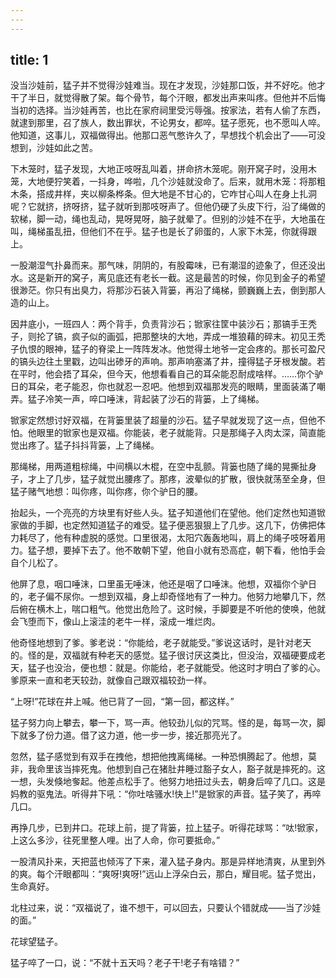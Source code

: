 ```yaml
---
---
---
```

title: 1
---



没当沙娃前，猛子并不觉得沙娃难当。现在才发现，沙娃那口饭，并不好吃。他才干了半日，就觉得散了架。每个骨节，每个汗眼，都发出声来叫疼。但他并不后悔当初的选择。当沙娃再苦，也比在家府祠里受污辱强。按家法，若有人偷了东西，就逮到那里，召了族人，数出罪状，不论男女，都啐。猛子愿死，也不愿叫人啐。他知道，这事儿，双福做得出。他那口恶气憋许久了，早想找个机会出了——可没想到，沙娃如此之苦。

下木笼时，猛子发现，大地正吱呀乱叫着，拼命挤木笼呢。刚开窝子时，没用木笼，大地便狞笑着，一抖身，哗啦，几个沙娃就没命了。后来，就用木笼：将那粗木条，搭成井样，夹以柳条桦条。但大地是不甘心的，它咋甘心叫人在身上扎洞呢？它就挤，挤呀挤，猛子就听到那吱呀声了。但他仍硬了头皮下行，沿了绳做的软梯，脚一动，绳也乱动，晃呀晃呀，脑子就晕了。但别的沙娃不在乎，大地虽在叫，绳梯虽乱扭，但他们不在乎。猛子也是长了卵蛋的，人家下木笼，你就得跟上。

一股潮湿气扑鼻而来。那气味，阴阴的，有股霉味，已有潮湿的迹象了，但还没出水。这是新开的窝子，离见底还有老长一截。这是最苦的时候，你见到金子的希望很渺茫。你只有出臭力，将那沙石装入背篓，再沿了绳梯，颤巍巍上去，倒到那人造的山上。

因井底小，一班四人：两个背手，负责背沙石；锨家往筐中装沙石；那镐手王秃子，则抡了镐，疯子似的画弧，把那整块的大地，弄成一堆狼藉的碎末。初见王秃子仇恨的眼神，猛子的脊梁上一阵阵发冰。他觉得土地爷一定会疼的。那长可盈尺的镐头边往土里戳，边叫出碜牙的声响。那声响塞滿了井，撞得猛子牙根发酸。若在平时，他会捂了耳朵，但今天，他想看看自己的耳朵能忍耐成啥样。……你个驴日的耳朵，老子能忍，你也就忍一忍吧。他想到双福那发亮的眼睛，里面装滿了嘲弄。猛子冷笑一声，啐口唾沫，背起装了沙石的背篓，上了绳梯。

锨家定然想讨好双福，在背篓里装了超量的沙石。猛子早就发现了这一点，但他不怕。他眼里的锨家也是双福。你能装，老子就能背。只是那绳子入肉太深，简直能觉出疼了。猛子抖抖背篓，上了绳梯。

那绳梯，用两道粗棕绳，中间横以木棍，在空中乱颤。背篓也随了绳的晃撕扯身子，才上了几步，猛子就觉出腰疼了。那疼，波晕似的扩散，很快就荡至全身，但猛子赌气地想：叫你疼，叫你疼，你个驴日的腰。

抬起头，一个亮亮的方块里有好些人头。猛子知道他们在望他。他们定然也知道锨家做的手脚，也定然知道猛子的难受。猛子便恶狠狠上了几步。这几下，仿佛把体力耗尽了，他有种虚脱的感觉。口里很渴，太阳穴轰轰地叫，肩上的绳子吱呀着用力。猛子想，要掉下去了。他不敢朝下望，他自小就有恐高症，朝下看，他怕手会自个儿松了。

他屏了息，咽口唾沫，口里虽无唾沫，他还是咽了口唾沫。他想，双福你个驴日的，老子偏不尿你。一想到双福，身上却奇怪地有了一种力。他努力地攀几下，然后俯在横木上，喘口粗气。他觉出危险了。这时候，手脚要是不听他的使唤，他就会飞堕而下，像山上滚洼的老牛一样，滚成一堆烂肉。

他奇怪地想到了爹。爹老说：“你能给，老子就能受。”爹说这话时，是针对老天的。怪的是，双福就有种老天的感觉。猛子很讨厌这类比，但没治，双福硬要成老天，猛子也没治，便也想：就是。你能给，老子就能受。他这时才明白了爹的心。爹原来一直和老天较劲，就像自己跟双福较劲一样。

“上呀!”花球在井上喊。他已背了一回，“第一回，都这样。”

猛子努力向上攀去，攀一下，骂一声。他较劲儿似的咒骂。怪的是，每骂一次，脚下就多了份力道。借了这力道，他一步一步，接近那亮光了。

忽然，猛子感觉到有双手在拽他，想把他拽离绳梯。一种恐惧腾起了。他想，莫非，我命里该当摔死鬼。他想到自己在猪肚井睡过豁子女人，豁子就是摔死的。这一想，头发倏地奓起。他差点松手了。他努力地扭过头去，朝身后啐了几口。这是妈教的驱鬼法。听得井下吼：“你吐啥骚水!快上!”是锨家的声音。猛子笑了，再啐几口。

再挣几步，已到井口。花球上前，提了背篓，拉上猛子。听得花球骂：“呔!锨家，上这么多沙，往死里整人哩。出了人命，你可要抵命。”

一股清风扑来，天把蓝也倾泻了下来，灌入猛子身内。那是异样地清爽，从里到外的爽。每个汗眼都叫：“爽呀!爽呀!”远山上浮朵白云，那白，耀目呢。猛子觉出，生命真好。

北柱过来，说：“双福说了，谁不想干，可以回去，只要认个错就成——当了沙娃的面。”

花球望猛子。

猛子啐了一口，说：“不就十五天吗？老子干!老子有啥错？”